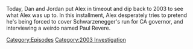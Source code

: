{{DEFAULTSORT:
    #_EPISODE_0730:August 12, 2003
}}{{Episode
    | title           = August 12, 2003
    | caption         = Listen to this episode on [https://knowledgefight.libsyn.com/730-august-12-2003 Libsyn] [https://open.spotify.com/episode/7DbXWX5OgbjOBOScRtXUYf Spotify], Read the [[Transcript/730: August 12, 2003|Unofficial Transcript]]
    | episodeNumber   = 730
    | length          = 01:29:14
    | airDate         = September 30, 2022
    | coverageDate    = August 12, 2003
    | episodeType     = [[:Category:2003 Investigation|2003 Investigation]]
    | appearance      = [[John Anderson]], [[Paul Revere]], [[Arnold Schwarzenegger]], [[Mel Gibson]]
    | previousEpisode = [[729: September 24, 2022]]
    | nextEpisode     = [[731: September 29-30, 2022]]
}}

{{Stub}}

Today, Dan and Jordan put Alex in timeout and dip back to 2003 to see what Alex was up to.  In this installment, Alex desperately tries to pretend he's being forced to cover Schwarzenegger's run for CA governor, and interviewing a weirdo named Paul Revere.

[[Category:Episodes]]
[[Category:2003 Investigation]]
